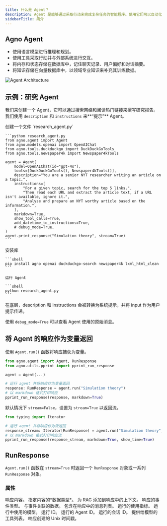 ```yaml
---
title: 什么是 Agent？
description: Agent 是能够通过采取行动来完成复杂任务的智能程序。使用它们可以自动化可重复的工作流程并构建新用户体验。
sidebarTitle: 简介
---
```


## Agno Agent

- 使用语言模型进行推理和规划。
- 使用工具采取行动并与外部系统进行交互。
- 将内存和状态存储在数据库中，记住聊天记录、用户偏好和对话摘要。
- 将知识存储在向量数据库中，以领域专业知识来补充其训练数据。

![Agent Architecture](/images/agent.png)

## 示例：研究 Agent

我们来创建一个 Agent，它可以通过搜索网络和阅读热门链接来撰写研究报告。我们使用 `description` 和 `instructions` 来**“提示”** Agent。

<Steps>
  <Step title="创建研究 Agent">
    创建一个文件 `research_agent.py`

    ```python research_agent.py
    from agno.agent import Agent
    from agno.models.openai import OpenAIChat
    from agno.tools.duckduckgo import DuckDuckGoTools
    from agno.tools.newspaper4k import Newspaper4kTools

    agent = Agent(
        model=OpenAIChat(id="gpt-4o"),
        tools=[DuckDuckGoTools(), Newspaper4kTools()],
        description="You are a senior NYT researcher writing an article on a topic.",
        instructions=[
            "For a given topic, search for the top 5 links.",
            "Then read each URL and extract the article text, if a URL isn't available, ignore it.",
            "Analyse and prepare an NYT worthy article based on the information.",
        ],
        markdown=True,
        show_tool_calls=True,
        add_datetime_to_instructions=True,
        # debug_mode=True,
    )
    agent.print_response("Simulation theory", stream=True)
    ```

  </Step>
  <Step title="运行 Agent">
    安装库

    ```shell
    pip install agno openai duckduckgo-search newspaper4k lxml_html_clean
    ```

    运行 Agent

    ```shell
    python research_agent.py
    ```

  </Step>
</Steps>

<Note>
在底层，description 和 instructions 会被转换为系统提示，并将 input 作为用户提示传递。

使用 `debug_mode=True` 可以查看 Agent 使用的原始消息。

</Note>

## 将 Agent 的响应作为变量返回

使用 `Agent.run()` 函数将响应捕获为变量。

```python
from agno.agent import Agent, RunResponse
from agno.utils.pprint import pprint_run_response

agent = Agent(...)

# 运行 agent 并将响应作为变量返回
response: RunResponse = agent.run("Simulation theory")
# 以 markdown 格式打印响应
pprint_run_response(response, markdown=True)
```

默认情况下 `stream=False`，设置为 `stream=True` 以返回流。

```python
from typing import Iterator

# 运行 agent 并将响应作为流返回
response_stream: Iterator[RunResponse] = agent.run("Simulation theory", stream=True)
# 以 markdown 格式打印响应流
pprint_run_response(response_stream, markdown=True, show_time=True)
```

## RunResponse

`Agent.run()` 函数在 `stream=True` 时返回一个 `RunResponse` 对象或一系列 `RunResponse` 对象。

### 属性

<ResponseField name="content" type="Any" default="None">
  响应内容。
</ResponseField>
<ResponseField name="content_type" type="str" default="str">
  指定内容的*数据类型*。
</ResponseField>
<ResponseField name="context" type="List[MessageContext]" default="None">
  为 RAG 添加到响应中的上下文。
</ResponseField>
<ResponseField name="event" type="str" default="RunEvent.run_response.value">
  响应的事件类型。
</ResponseField>
<ResponseField name="event_data" type="Dict[str, Any]" default="None">
  与事件关联的数据。
</ResponseField>
<ResponseField name="messages" type="List[Message]" default="None">
  包含在响应中的消息列表。
</ResponseField>
<ResponseField name="metrics" type="Dict[str, Any]" default="None">
  运行的使用指标。
</ResponseField>
<ResponseField name="model" type="str" default="None">
  运行中使用的模型。
</ResponseField>
<ResponseField name="run_id" type="str" default="None">
  运行 ID。
</ResponseField>
<ResponseField name="agent_id" type="str" default="None">
  运行的 Agent ID。
</ResponseField>
<ResponseField name="session_id" type="str" default="None">
  运行的会话 ID。
</ResponseField>
<ResponseField name="tools" type="List[Dict[str, Any]]" default="None">
  提供给模型的工具列表。
</ResponseField>
<ResponseField name="created_at" type="int">
  响应创建的 Unix 时间戳。
</ResponseField>